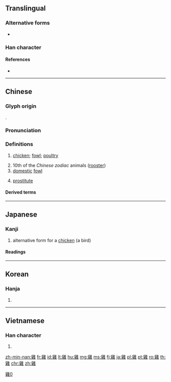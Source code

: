{{character info/new}}
{{also|鷄|鶏|鸡}}
==Translingual==
{{Han simplified forms|雞|鶏|鸡}}

===Alternative forms===
* {{l|mul|鷄}}

===Han character===
{{Han char|rn=172|rad=隹|as=10|sn=18|four=20414|canj=BKOG|ids=⿰奚隹}}

====References====
* {{Han ref|kx=1369.020|dkj=42124|dj=1875.020|hdz=64105.020|uh=96DE|ud=38622|bh=C2FB|bd=49915}}

----

==Chinese==
{{zh-forms|s=鸡|t2=鷄}}

===Glyph origin===
{{Han etym}}
{{Han compound|奚|隹|c1=p|c2=s|t2=bird|ls=psc}}.

===Pronunciation===
{{zh-pron
|m=jī
|ma=y
|m-s=ji1
|c=gai1
|ca=Yue-雞.oga
|h=pfs=kiê
|mn=xm,qz,tp,lk,km,mg,hc:koe/zz,yl,tn,kh,tc:ke/sx:kere
|w=1ji
|mc=y
|oc=y
|cat=n
}}

===Definitions===
{{zh-hanzi}}

# [[chicken]]; [[fowl]]; [[poultry]]
#: {{zh-x|雞肉|'''chicken''' (meat)}}
#: {{zh-x|雞蛋|'''chicken''' egg}}
# 10th of the ''Chinese zodiac'' animals ([[rooster]])
# [[domestic]] [[fowl]]
# {{lb|zh|slang}} [[prostitute]]

====Derived terms====
{{zh-der|雞仔|火雞|雞巴|雞眼|小雞|井蛙醯雞|偷雞摸狗|來亨雞|呆若木雞|偷狗戲雞|卵用雞|五更雞|家雞野雉|土雞|土雞瓦犬|味如雞肋|伏雞|宮保雞丁|割雞|吐綬雞|三杯雞|山雞舞鏡|山雞|一雞三吃|下蛋雞|偷雞盜狗|寶雞|家雞野鶩|嫁雞逐雞|女曰雞鳴|天雞|嫁雞隨雞|四眼田雞|哺雞|呆似木雞|叫化子雞|慌腳雞|小肚雞腸|偷雞吊狗|五眼雞|斗酒隻雞|捉雞罵狗|殺雞為黍|打野雞|牝雞晨鳴|戴雞佩豚|打雞窩|放山雞|松雞|星雞魚|掩咯雞|珠雞|殺雞炊黍|榛雞|牛刀割雞|珍珠雞|打張雞兒|甕雞|殺雞取卵|碧雞漫志|秧雞|指雞罵狗|木雞養到|牝雞無晨|毛腳雞|沙雞|木雞|牝雞牡鳴|烏骨雞|牛鼎烹雞|田雞|甕裡醯雞|炙雞漬酒|牝雞司晨|手扒雞|殺雞儆猴|摸雞偷狗|烤雞|烏眼雞|殺雞駭猴|柴雞|殺雞扯脖|狗盜雞鳴|水雞|狼山雞|油雞|淮南雞犬|斷尾雄雞|斬雞頭|野雞|雞鳴枕|雞鶩|雞心|莎雞|雄雞|雞犬不寧|雞皮栗子|雞口牛後|蛋雞|雞婆|荒雞|雞尸牛從|雞汁|縛雞之力|雞毛打帚|詩入雞林|雞姦|雞皮鶴髮|草雞|雉雞|雞卵|雞蝨|雞子|雞吵鵝鬥|肉雞|麻油雞|雞毛文書|素雞|絳幘雞人|雞犬升天|雞血石|蘆花雞|雞人|雞骨支床|雞黍|雞犬不留|雞毛蒜皮|雞犬桑麻|金雞納霜|處宗談雞|雞鳴問寢|雞飛狗跳|雞零狗碎|雞犬相聞|雞爪釘|筍雞|群雞一鶴|雞鞠|雞鶩爭食|鼠腹雞腸|鼠肚雞腸|黧雞|聞雞起舞|雞舌香|鶤雞|范張雞黍|鶴處雞群|老母雞|雞黍之約|食火雞|軟殼雞蛋|鬥雞走狗|鬥雞臺|鬥雞眼|雨打雞|雞尾酒|雞毛撢子|鬥雞|蔥油雞|錦雞|馬殺雞|雞飛蛋打|雞瞀眼|風雞|金雞納樹|雞母珠|雞犬皆仙|醯雞甕裡|電子雞|隻雞絮酒|雞鹿塞|雞鳴而起|雞鳴狗吠|雞鳴犬吠|雞鳴|雞骨|雞頭米|雞頭|雞蛋餅|雞蛋|雞舌|雞膚鶴髮|雞胸|雞肫皮|雞肋尊拳|雞肋|雞籠|雞窗|雞皮疙瘩|雞皮|雞瘟|雞犬俱升|雞犬不驚|雞爭鵝鬥|雞毛帚|雞尾酒會|雞同鴨講|雞冠石|雛雞|雉雞翎|雞唱|陶犬瓦雞|雞內金|醯雞|雞兒巷|雞不及鳳|長尾雞|鐵公雞|雞蟲得失|鶴立雞群|野雞車|金馬碧雞|金雞獨立|金雞|雞坊|野雞巴士|雌雞報曉|雞鳴狗盜|落湯雞|軟雞蛋|閹雞|賣鱉雞|雞冠花|草雞蛋|雞毛店|雞屎藤|雞冠|蠢若木雞|草雞毛|竹雞|雄雞斷尾|話冷雞窗|鶴髮雞皮}}

{{zh-cat|Birds|Beginning}}

----

==Japanese==

===Kanji===
{{ja-kanji|grade=uc|rs=隹10}}

# alternative form for {{ja-def|鶏}} a [[chicken]] (a bird)

====Readings====
{{ja-readings
|on=[[けい]] (kei)
|kun=[[にわとり]] (niwatori), [[とり]] (tori)
}}

----

==Korean==

===Hanja===
{{ko-hanja|hangeul=계|eumhun=|mr=kye|y=kyey}}

# {{defn|lang=ko|sort=隹10}}

----

==Vietnamese==

===Han character===
{{vi-hantu|[[kê]], [[ke]], [[xuyên]]|rs=隹10}}

# {{defn|lang=vi|sort=隹10}}

[[Category:CJKV characters simplified differently in Japan and China|雞0]]

[[zh-min-nan:雞]]
[[fr:雞]]
[[id:雞]]
[[lt:雞]]
[[hu:雞]]
[[mg:雞]]
[[ms:雞]]
[[fj:雞]]
[[ja:雞]]
[[pl:雞]]
[[pt:雞]]
[[ro:雞]]
[[th:雞]]
[[chr:雞]]
[[zh:雞]]